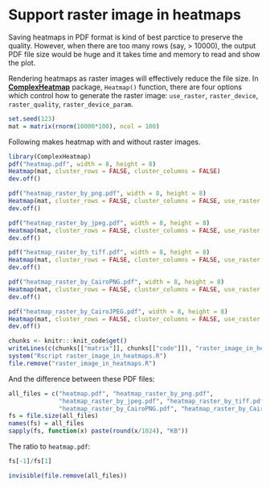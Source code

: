 Support raster image in heatmaps
==================================

Saving heatmaps in PDF format is kind of best parctice to preserve the quality. However,
when there are too many rows (say, > 10000), the output PDF file size would be huge and it takes
time and memory to read and show the plot.

Rendering heatmaps as raster images will effectively reduce
the file size. In [**ComplexHeatmap**](https://github.com/jokergoo/ComplexHeatmap) package, 
`Heatmap()` function, there are four options which control how to generate
the raster image: `use_raster`, `raster_device`, `raster_quality`, `raster_device_param`. 

```r
set.seed(123)
mat = matrix(rnorm(10000*100), ncol = 100)
```

Following makes heatmap with and without raster images.

```r
library(ComplexHeatmap)
pdf("heatmap.pdf", width = 8, height = 8)
Heatmap(mat, cluster_rows = FALSE, cluster_columns = FALSE)
dev.off()

pdf("heatmap_raster_by_png.pdf", width = 8, height = 8)
Heatmap(mat, cluster_rows = FALSE, cluster_columns = FALSE, use_raster = TRUE, raster_device = "png")
dev.off()

pdf("heatmap_raster_by_jpeg.pdf", width = 8, height = 8)
Heatmap(mat, cluster_rows = FALSE, cluster_columns = FALSE, use_raster = TRUE, raster_device = "jpeg")
dev.off()

pdf("heatmap_raster_by_tiff.pdf", width = 8, height = 8)
Heatmap(mat, cluster_rows = FALSE, cluster_columns = FALSE, use_raster = TRUE, raster_device = "tiff")
dev.off()

pdf("heatmap_raster_by_CairoPNG.pdf", width = 8, height = 8)
Heatmap(mat, cluster_rows = FALSE, cluster_columns = FALSE, use_raster = TRUE, raster_device = "CairoPNG")
dev.off()

pdf("heatmap_raster_by_CairoJPEG.pdf", width = 8, height = 8)
Heatmap(mat, cluster_rows = FALSE, cluster_columns = FALSE, use_raster = TRUE, raster_device = "CairoJPEG")
dev.off()
```

```r
chunks <- knitr:::knit_code$get()
writeLines(c(chunks[["matrix"]], chunks[["code"]]), "raster_image_in_heatmaps.R")
system("Rscript raster_image_in_heatmaps.R")
file.remove("raster_image_in_heatmaps.R")
```

And the difference between these PDF files:

```r
all_files = c("heatmap.pdf", "heatmap_raster_by_png.pdf", 
	          "heatmap_raster_by_jpeg.pdf", "heatmap_raster_by_tiff.pdf",
	          "heatmap_raster_by_CairoPNG.pdf", "heatmap_raster_by_CairoJPEG.pdf")
fs = file.size(all_files)
names(fs) = all_files
sapply(fs, function(x) paste(round(x/1024), "KB"))
```

The ratio to `heatmap.pdf`:

```r
fs[-1]/fs[1]
```

```r
invisible(file.remove(all_files))
```


<!-- uid=raster_image_in_heatmaps -->
